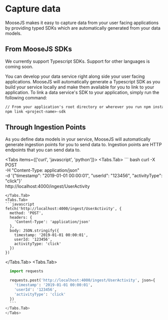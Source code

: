 
# Capture data
MooseJS makes it easy to capture data from your user facing applications by providing typed SDKs which are automatically generated from your data models. 

## From MooseJS SDKs
<Callout type="info" emoji="ℹ️">
  We currently support Typescript SDKs. Support for other languages is coming soon.
</Callout>

You can develop your data service right along side your user facing applications. MooseJS will automatically generate a Typescript SDK as you build your service locally and make them available for you to link to your application. To link a data service's SDK to your application, simply run the following command:

```txt filename="Terminal"
// From your application's root directory or wherever you run npm install
npm link <project-name>-sdk 
```

## Through Ingestion Points
As you define data models in your service, MooseJS will automatically generate ingestion points for you to send data to. Ingestion points are HTTP endpoints that you can send data to.

<Tabs items={['curl', 'javascript', 'python']}>
  <Tabs.Tab>
    ``` bash
  curl -X POST \
    -H "Content-Type: application/json" \
    -d '{"timestamp": "2019-01-01 00:00:01", "userId": "123456", "activityType": "click"}' \
    http://localhost:4000/ingest/UserActivity
  ```
  </Tabs.Tab>
  <Tabs.Tab>
  ```javascript
  fetch('http://localhost:4000/ingest/UserActivity', {
    method: 'POST',
    headers: {
      'Content-Type': 'application/json'
    },
    body: JSON.stringify({
      timestamp: '2019-01-01 00:00:01',
      userId: '123456',
      activityType: 'click'
    })
  })
  ```
  </Tabs.Tab>
  <Tabs.Tab>
  ```python
    import requests

    requests.post('http://localhost:4000/ingest/UserActivity', json={
      'timestamp': '2019-01-01 00:00:01', 
      'userId': '123456', 
      'activityType': 'click'
    })
    ```
  </Tabs.Tab>
</Tabs>